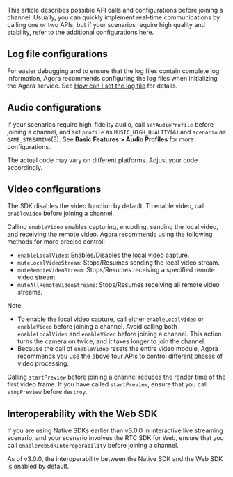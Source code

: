 This article describes possible API calls and configurations before joining a channel. Usually, you can quickly implement real-time communications by calling one or two APIs, but if your scenarios require high quality and stability, refer to the additional configurations here.

## Log file configurations

For easier debugging and to ensure that the log files contain complete log information, Agora recommends configuring the log files when initializing the Agora service. See [How can I set the log file](https://docs.agora.io/en/help/integration-issues/log) for details.



## Audio configurations

If your scenarios require high-fidelity audio, call `setAudioProfile` before joining a channel, and set `profile` as `MUSIC_HIGH_QUALITY`(4) and `scenario` as `GAME_STREAMING`(3). See **Basic Features > Audio Profiles** for more configurations.

<div class="alert note">The actual code may vary on different platforms. Adjust your code accordingly.</div>

## Video configurations

The SDK disables the video function by default. To enable video, call `enableVideo` before joining a channel.

Calling `enableVideo` enables capturing, encoding, sending the local video, and receiving the remote video. Agora recommends using the following methods for more precise control:

- `enableLocalVideo`: Enables/Disables the local video capture.
- `muteLocalVideoStream`: Stops/Resumes sending the local video stream.
- `muteRemoteVideoStream`: Stops/Resumes receiving a specified remote video stream.
- `muteAllRemoteVideoStreams`: Stops/Resumes receiving all remote video streams.

<div class="alert note">Note:<ul>
	<li>To enable the local video capture, call either <code>enableLocalVideo</code> or <code>enableVideo</code> before joining a channel. Avoid calling both <code>enableLocalVideo</code> and <code>enableVideo</code> before joining a channel. This action turns the camera on twice, and it takes longer to join the channel.</li>
	<li>Because the call of <code>enableVideo</code> resets the entire video module, Agora recommends you use the above four APIs to control different phases of video processing.</li></ul></div>


Calling `startPreview` before joining a channel reduces the render time of the first video frame. If you have called `startPreview`, ensure that you call `stopPreview` before `destroy`.

## Interoperability with the Web SDK

If you are using Native SDKs earlier than v3.0.0 in interactive live streaming scenario, and your scenario involves the RTC SDK for Web, ensure that you call `enableWebSdkInteroperability` before joining a channel.

<div class="alert info">As of v3.0.0, the interoperability between the Native SDK and the Web SDK is enabled by default.</div>
